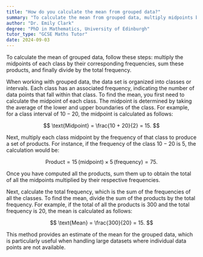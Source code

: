 ```yaml
---
title: "How do you calculate the mean from grouped data?"
summary: "To calculate the mean from grouped data, multiply midpoints by frequencies, sum these products, then divide by total frequency."
author: "Dr. Emily Clark"
degree: "PhD in Mathematics, University of Edinburgh"
tutor_type: "GCSE Maths Tutor"
date: 2024-09-03
---
```


To calculate the mean of grouped data, follow these steps: multiply the midpoints of each class by their corresponding frequencies, sum these products, and finally divide by the total frequency.

When working with grouped data, the data set is organized into classes or intervals. Each class has an associated frequency, indicating the number of data points that fall within that class. To find the mean, you first need to calculate the midpoint of each class. The midpoint is determined by taking the average of the lower and upper boundaries of the class. For example, for a class interval of $10-20$, the midpoint is calculated as follows:

$$
\text{Midpoint} = \frac{10 + 20}{2} = 15.
$$

Next, multiply each class midpoint by the frequency of that class to produce a set of products. For instance, if the frequency of the class $10-20$ is $5$, the calculation would be:

$$
\text{Product} = 15 \, (\text{midpoint}) \times 5 \, (\text{frequency}) = 75.
$$

Once you have computed all the products, sum them up to obtain the total of all the midpoints multiplied by their respective frequencies.

Next, calculate the total frequency, which is the sum of the frequencies of all the classes. To find the mean, divide the sum of the products by the total frequency. For example, if the total of all the products is $300$ and the total frequency is $20$, the mean is calculated as follows:

$$
\text{Mean} = \frac{300}{20} = 15.
$$

This method provides an estimate of the mean for the grouped data, which is particularly useful when handling large datasets where individual data points are not available.
    